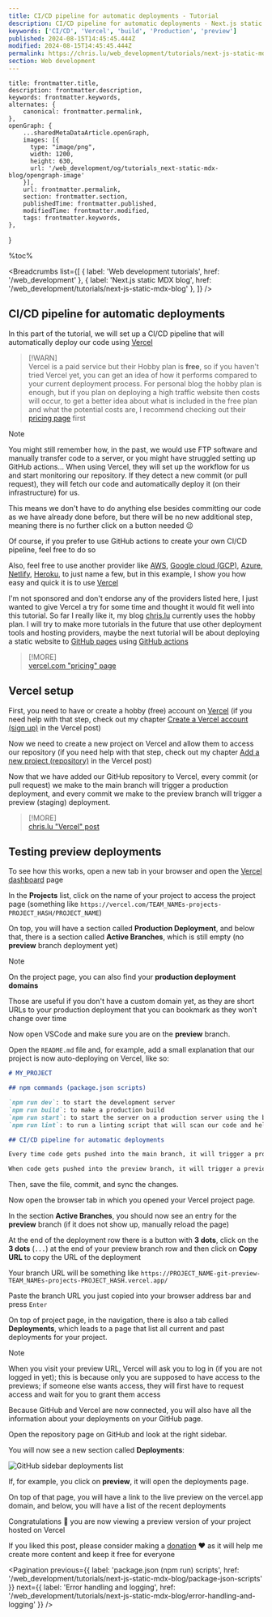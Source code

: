 ```yaml
---
title: CI/CD pipeline for automatic deployments - Tutorial
description: CI/CD pipeline for automatic deployments - Next.js static MDX blog | www.chris.lu Web development tutorials
keywords: ['CI/CD', 'Vercel', 'build', 'Production', 'preview']
published: 2024-08-15T14:45:45.444Z
modified: 2024-08-15T14:45:45.444Z
permalink: https://chris.lu/web_development/tutorials/next-js-static-mdx-blog/ci-cd-pipeline-setup
section: Web development
---
```



    title: frontmatter.title,
    description: frontmatter.description,
    keywords: frontmatter.keywords,
    alternates: {
        canonical: frontmatter.permalink,
    },
    openGraph: {
        ...sharedMetaDataArticle.openGraph,
        images: [{
          type: "image/png",
          width: 1200,
          height: 630,
          url: '/web_development/og/tutorials_next-static-mdx-blog/opengraph-image'
        }],
        url: frontmatter.permalink,
        section: frontmatter.section,
        publishedTime: frontmatter.published,
        modifiedTime: frontmatter.modified,
        tags: frontmatter.keywords,
    },
}

%toc%

<article>

<Breadcrumbs list={[
    { label: 'Web development tutorials', href: '/web_development' },
    { label: 'Next.js static MDX blog', href: '/web_development/tutorials/next-js-static-mdx-blog' },
]} />

# CI/CD pipeline for automatic deployments

In this part of the tutorial, we will set up a CI/CD pipeline that will automatically deploy our code using [Vercel](https://vercel.com)

> [!WARN]  
> Vercel is a paid service but their Hobby plan is **free**, so if you haven't tried Vercel yet, you can get an idea of how it performs compared to your current deployment process. For personal blog the hobby plan is enough, but if you plan on deploying a high traffic website then costs will occur, to get a better idea about what is included in the free plan and what the potential costs are, I recommend checking out their [pricing page](https://vercel.com/pricing) first

> [!NOTE]  
> You might still remember how, in the past, we would use FTP software and manually transfer code to a server, or you might have struggled setting up GitHub actions... When using Vercel, they will set up the workflow for us and start monitoring our repository. If they detect a new commit (or pull request), they will fetch our code and automatically deploy it (on their infrastructure) for us.  
>  
> This means we don't have to do anything else besides committing our code as we have already done before, but there will be no new additional step, meaning there is no further click on a button needed 😉  

Of course, if you prefer to use GitHub actions to create your own CI/CD pipeline, feel free to do so

Also, feel free to use another provider like [AWS](https://aws.amazon.com/), [Google cloud (GCP)](https://cloud.google.com/), [Azure](https://azure.microsoft.com/), [Netlify](https://www.netlify.com/), [Heroku](https://www.heroku.com/), to just name a few, but in this example, I show you how easy and quick it is to use [Vercel](https://vercel.com)

I'm not sponsored and don't endorse any of the providers listed here, I just wanted to give Vercel a try for some time and thought it would fit well into this tutorial. So far I really like it, my blog [chris.lu](https://chris.lu) currently uses the hobby plan. I will try to make more tutorials in the future that use other deployment tools and hosting providers, maybe the next tutorial will be about deploying a static website to [GitHub pages](https://pages.github.com/) using [GitHub actions](https://docs.github.com/actions)

> [!MORE]  
> [vercel.com "pricing" page](https://vercel.com/pricing)  

## Vercel setup

First, you need to have or create a hobby (free) account on [Vercel](https://vercel.com) (if you need help with that step, check out my chapter [Create a Vercel account (sign up)](/web_development/posts/vercel#create-an-account-sign-up) in the Vercel post)

Now we need to create a new project on Vercel and allow them to access our repository (if you need help with that step, check out my chapter [Add a new project (repository)](/web_development/posts/vercel#add-a-new-project-repository) in the Vercel post)

Now that we have added our GitHub repository to Vercel, every commit (or pull request) we make to the main branch will trigger a production deployment, and every commit we make to the preview branch will trigger a preview (staging) deployment.

> [!MORE]  
> [chris.lu "Vercel" post](/web_development/posts/vercel)  

## Testing preview deployments

To see how this works, open a new tab in your browser and open the [Vercel dashboard](https://vercel.com/dashboard) page

In the **Projects** list, click on the name of your project to access the project page (something like `https://vercel.com/TEAM_NAMEs-projects-PROJECT_HASH/PROJECT_NAME`)

On top, you will have a section called **Production Deployment**, and below that, there is a section called **Active Branches**, which is still empty (no **preview** branch deployment yet)

> [!NOTE]  
> On the project page, you can also find your **production deployment domains**  
>  
> Those are useful if you don't have a custom domain yet, as they are short URLs to your production deployment that you can bookmark as they won't change over time  

Now open VSCode and make sure you are on the **preview** branch.

Open the `README.md` file and, for example, add a small explanation that our project is now auto-deploying on Vercel, like so:

```md showLineNumbers {10-14}
# MY_PROJECT

## npm commands (package.json scripts)

`npm run dev`: to start the development server  
`npm run build`: to make a production build  
`npm run start`: to start the server on a production server using the build we made with the previous command  
`npm run lint`: to run a linting script that will scan our code and help us find problems in our code  

## CI/CD pipeline for automatic deployments

Every time code gets pushed into the main branch, it will trigger a production deployment

When code gets pushed into the preview branch, it will trigger a preview deployment

```

Then, save the file, commit, and sync the changes.

Now open the browser tab in which you opened your Vercel project page.

In the section **Active Branches**, you should now see an entry for the **preview** branch (if it does not show up, manually reload the page)

At the end of the deployment row there is a button with **3 dots**, click on the **3 dots** (`...`) at the end of your preview branch row and then click on **Copy URL** to copy the URL of the deployment

Your branch URL will be something like `https://PROJECT_NAME-git-preview-TEAM_NAMEs-projects-PROJECT_HASH.vercel.app/`

Paste the branch URL you just copied into your browser address bar and press `Enter`

On top of project page, in the navigation, there is also a tab called **Deployments**, which leads to a page that list all current and past deployments for your project.

> [!NOTE]  
> When you visit your preview URL, Vercel will ask you to log in (if you are not logged in yet); this is because only you are supposed to have access to the previews; if someone else wants access, they will first have to request access and wait for you to grant them access  

Because GitHub and Vercel are now connected, you will also have all the information about your deployments on your GitHub page.

Open the repository page on GitHub and look at the right sidebar.

You will now see a new section called **Deployments**:

![GitHub sidebar deployments list](../../../../../public/assets/images/app/web_development/tutorials/next-js-static-mdx-blog/github_project_sidebar_deployments_list.png)

If, for example, you click on **preview**, it will open the deployments page.

On top of that page, you will have a link to the live preview on the vercel.app domain, and below, you will have a list of the recent deployments

Congratulations 🎉 you are now viewing a preview version of your project hosted on Vercel

If you liked this post, please consider making a [donation](https://buymeacoffee.com/chriswwweb) ❤️ as it will help me create more content and keep it free for everyone

<Pagination
    previous={{ label: 'package.json (npm run) scripts', href: '/web_development/tutorials/next-js-static-mdx-blog/package-json-scripts' }}
    next={{ label: 'Error handling and logging', href: '/web_development/tutorials/next-js-static-mdx-blog/error-handling-and-logging' }}
/>

</article>
